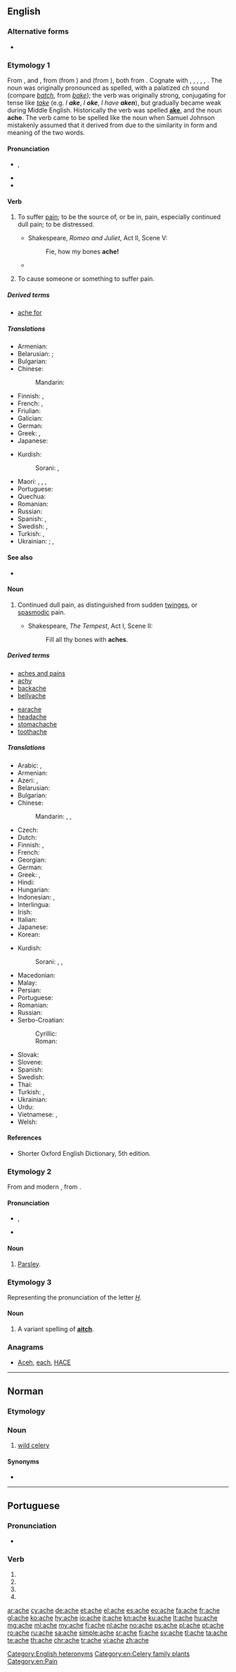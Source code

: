 ==English==

===Alternative forms===
* {{l|en|ake}} {{qualifier|obsolete}}

===Etymology 1===
From {{etyl|enm|en}} {{term|aken|pos=verb|lang=enm}}, and {{term|ache|pos=noun|lang=enm}}, from {{etyl|ang|en}} {{term|acan|pos=verb|lang=ang}} (from {{etyl|gem-pro|en}} {{m|gem-pro|*akaną||to be bad, be evil}}) and {{term|æċe|pos=noun|lang=ang}} (from {{etyl|gem-pro|en}} {{m|gem-pro|*akiz}}), both from {{etyl|ine-pro|en}} {{m|ine-pro|*ag-||sin, crime}}. Cognate with {{etyl|nds|-}} {{term|aken|aken, achen|lang=nds}}, {{term|äken||to hurt, to ache|lang=nds}}, {{etyl|frr|-}} {{term|akelig|lang=frr}}, {{term|æklig||terrible, miserable, sharp, intense|lang=frr}}, {{etyl|fy|-}} {{term|aaklik||nasty, horrible, dismal, dreary|lang=fy}}, {{etyl|nl|-}} {{term|akelig||nasty, horrible|lang=nl}}. The noun was originally pronounced as spelled, with a palatized ''ch'' sound (compare ''[[batch]]'', from ''[[bake]]''); the verb was originally strong, conjugating for tense like ''[[take]]'' (e.g. ''I '''ake''''', ''I '''oke''''', ''I have '''aken'''''), but gradually became weak during Middle English. Historically the verb was spelled '''[[ake]]''', and the noun '''ache'''. The verb came to be spelled like the noun when Samuel Johnson mistakenly assumed that it derived from {{etyl|grc|-}} {{term|ἄχος||pain|lang=grc}} due to the similarity in form and meaning of the two words.

====Pronunciation====
* {{enPR|āk}}, {{IPA|/eɪk/|lang=en}}
* {{audio|en-us-ache.ogg|Audio (US)|lang=en}}
* {{rhymes|eɪk|lang=en}}

====Verb====
{{en-verb|aches|aching|ached|past2=oke|past2_qual=obsolete|ached|past_ptc2=aken|past_ptc2_qual=obsolete}}

# {{context|intransitive|lang=en}} To suffer [[pain]]; to be the source of, or be in, pain, especially continued dull pain; to be distressed.
#* {{circa|1593}} Shakespeare, ''Romeo and Juliet'', Act II, Scene V:
#*: Fie, how my bones '''ache!'''
#* {{quote-book|year=1918|author={{w|W. B. Maxwell}}|chapter=7
|title=[http://openlibrary.org/works/OL1097634W The Mirror and the Lamp]
|passage=The turmoil went on&mdash;no rest, no peace. […] It was nearly eleven o'clock now, and he strolled out again. In the little fair created by the costers' barrows the evening only seemed beginning; and the naphtha flares made one's eyes '''ache''', the men's voices grated harshly, and the girls' faces saddened one.}}
# {{context|transitive|literary|rare|lang=en}} To cause someone or something to suffer pain.

=====Derived terms=====
* [[ache for]]

=====Translations=====
{{trans-top|be in pain}}
* Armenian: {{t|hy|ցավել}}
* Belarusian: {{t|be|бале́ць|impf|sc=Cyrl}}; {{t|be|хварэ́ць|impf|sc=Cyrl}}
* Bulgarian: {{t+|bg|боли}}
* Chinese:
*: Mandarin: {{t+|cmn|疼|tr=téng|sc=Hani}}
* Finnish: {{t+|fi|särkeä}}, {{t|fi|jomottaa}}
* French: {{t+|fr|faire mal}}, {{t+|fr|avoir mal}}
* Friulian: {{t|fur|dulî}}
* Galician: {{t+|gl|doer}}
* German: {{t+|de|schmerzen}}
* Greek: {{t+|el|πονάω|sc=Grek}}, {{t+|el|υποφέρω|sc=Grek}}
* Japanese: {{t|ja|痛む|tr=[[いたむ]], itamu}}
{{trans-mid}}
* Kurdish:
*: Sorani: {{t+|ku|ئێش|tr=aésh|sc=ku-Arab}}, {{t|ku|یێش|tr=yésh|sc=ku-Arab}}
* Maori: {{t|mi|pākikini}}, {{t|mi|pākinikini}}, {{t|mi|raka}} {{qualifier|from weariness}}, {{t|mi|kōrangaranga}}
* Portuguese: {{t+|pt|doer}}
* Quechua: {{t|qu|nanay}}
* Romanian: {{t+|ro|durea}}
* Russian: {{t+|ru|боле́ть}}
* Spanish: {{t+|es|doler}}, {{t+|es|sufrir}}
* Swedish: {{t+|sv|värka}} {{qualifier|cause pain}}, {{t+|sv|ha ont}} {{qualifier|be in pain}}
* Turkish: {{t+|tr|ağrımak}}, {{t+|tr|acımak}}
* Ukrainian: {{t+|uk|болі́ти|impf|sc=Cyrl}};  {{t|uk|хворі́ти|impf|sc=Cyrl}}, {{t|uk|захворі́ти|pf|sc=Cyrl}}
{{trans-bottom}}

====See also====
* {{l|en|hurt}}

====Noun====
{{en-noun}}

# Continued dull pain, as distinguished from sudden [[twinges]], or [[spasmodic]] pain.
#* {{circa|1610}} Shakespeare, ''The Tempest'', Act I, Scene II:
#*: Fill all thy bones with '''aches'''.

=====Derived terms=====
{{der-top}}
* [[aches and pains]]
* [[achy]]
* [[backache]]
* [[bellyache]]
{{der-mid}}
* [[earache]]
* [[headache]]
* [[stomachache]]
* [[toothache]]
{{der-bottom}}

=====Translations=====
{{trans-top|dull pain}}
* Arabic: {{t+|ar|أَلَم|m}}, {{t|ar|وَجَع}}
* Armenian: {{t|hy|ցավ}}
* Azeri: {{t+|az|ağrı}}, {{t+|az|acı}}
* Belarusian: {{t+|be|боль|m|sc=Cyrl}}
* Bulgarian: {{t+|bg|бо́лка|f|sc=Cyrl}}
* Chinese:
*: Mandarin: {{t+|cmn|疼痛|tr=téngtòng|sc=Hani}}, {{t+|cmn|痛|tr=tòng|sc=Hani}}, {{t+|cmn|疼|tr=téng|sc=Hani}}
* Czech: {{t+|cs|bolest|f}}
* Dutch: {{t+|nl|pijn|m}}
* Finnish: {{t|fi|särky}}, {{t+|fi|kipu}}
* French: {{t+|fr|douleur|f}}
* Georgian: {{t|ka|ტკივილი|sc=Geor}}
* German: {{t+|de|Schmerz|m}}
* Greek: {{t+|el|άλγος|n}}, {{t+|el|πόνος|m}}
* Hindi: {{t+|hi|दर्द|m|tr=dard|sc=Deva}}
* Hungarian: {{t+|hu|fájdalom}}
* Indonesian: {{t+|id|sakit}}, {{t+|id|nyeri}}
* Interlingua: {{t|ia|dolor}}
* Irish: {{t+|ga|tinneas|m}}
* Italian: {{t+|it|dolore}}
* Japanese: {{t|ja|痛み|tr=[[いたみ]], itami}}
* Korean: {{t+|ko|아픔|sc=Kore}}
{{trans-mid}}
* Kurdish:
*: Sorani: {{t+|ku|ئێش|tr=aésh|sc=ku-Arab}}, {{t|ku|یێش|tr=yésh|sc=ku-Arab}}, {{t+|ku|ژان|tr=jan|sc=ku-Arab}}
* Macedonian: {{t|mk|болка|f|sc=Cyrl}}
* Malay: {{t|ms|sengal}}
* Persian: {{t+|fa|درد|tr=dard|sc=fa-Arab}}
* Portuguese: {{t+|pt|dor|f}}
* Romanian: {{t+|ro|durere|f}}
* Russian: {{t+|ru|боль|f}}
* Serbo-Croatian:
*: Cyrillic: {{t|sh|бол|m|f}}
*: Roman: {{t+|sh|bol|m|f}}
* Slovak: {{t|sk|bolesť|f}}
* Slovene: {{t+|sl|bolečina|f}}
* Spanish: {{t+|es|dolor|m}}
* Swedish: {{t+|sv|värk|c}}
* Thai: {{t|th|ความเจ็บ|tr=kwaam jèp|sc=Thai}}
* Turkish: {{t+|tr|ağrı}}, {{t+|tr|acı}}
* Ukrainian: {{t+|uk|біль|m|sc=Cyrl}}
* Urdu: {{t|ur|درد|m|tr=dard|sc=ur-Arab}}
* Vietnamese: {{t+|vi|đau}}, {{t+|vi|đau đớn|alt=sự đau đớn}}
* Welsh: {{t|cy|gwŷn|m}}
{{trans-bottom}}

====References====
* Shorter Oxford English Dictionary, 5th edition.

===Etymology 2===
From {{etyl|fro|en}} and modern {{etyl|fr|en}} {{term|ache|lang=fr}}, from {{etyl|la|en}} {{term|apium||celery|lang=la}}.

====Pronunciation====
* {{enPR|āch}}, {{IPA|/eɪt͡ʃ/|lang=en}}
* {{rhymes|eɪt͡ʃ|lang=en}}

====Noun====
{{en-noun}}

# {{context|obsolete|lang=en}} [[parsley|Parsley]].

===Etymology 3===
Representing the pronunciation of the letter ''[[H]]''.

====Noun====
{{en-noun}}

# {{context|rare|lang=en}} A variant spelling of '''[[aitch]]'''.

===Anagrams===
* [[Aceh#English|Aceh]], [[each#English|each]], [[HACE#English|HACE]]

[[Category:English heteronyms]]
[[Category:en:Celery family plants]]
[[Category:en:Pain]]

----

==Norman==

===Etymology===
{{rfe|lang=nrf}}

===Noun===
{{nrf-noun|f|pl=-}}

# {{lb|nrf|Jersey}} [[wild celery]]

====Synonyms====
* {{l|nrf|céléri sauvage}}

{{catlangcode|nrf|Plants}}

----

==Portuguese==

===Pronunciation===
* {{hyphenation|a|che|lang=pt}}

===Verb===
{{head|pt|verb form}}

# {{pt-verb form of|achar|ar|subjunctive|present|singular|first}}
# {{pt-verb form of|achar|ar|subjunctive|present|singular|third}}
# {{pt-verb form of|achar|ar|imperative|affirmative|singular|third|}}
# {{pt-verb form of|achar|ar|imperative|negative|singular|third|}}

[[ar:ache]]
[[cy:ache]]
[[de:ache]]
[[et:ache]]
[[el:ache]]
[[es:ache]]
[[eo:ache]]
[[fa:ache]]
[[fr:ache]]
[[gl:ache]]
[[ko:ache]]
[[hy:ache]]
[[io:ache]]
[[it:ache]]
[[kn:ache]]
[[ku:ache]]
[[lt:ache]]
[[hu:ache]]
[[mg:ache]]
[[ml:ache]]
[[my:ache]]
[[fj:ache]]
[[nl:ache]]
[[no:ache]]
[[ps:ache]]
[[pl:ache]]
[[pt:ache]]
[[ro:ache]]
[[ru:ache]]
[[sa:ache]]
[[simple:ache]]
[[sr:ache]]
[[fi:ache]]
[[sv:ache]]
[[tl:ache]]
[[ta:ache]]
[[te:ache]]
[[th:ache]]
[[chr:ache]]
[[tr:ache]]
[[vi:ache]]
[[zh:ache]]